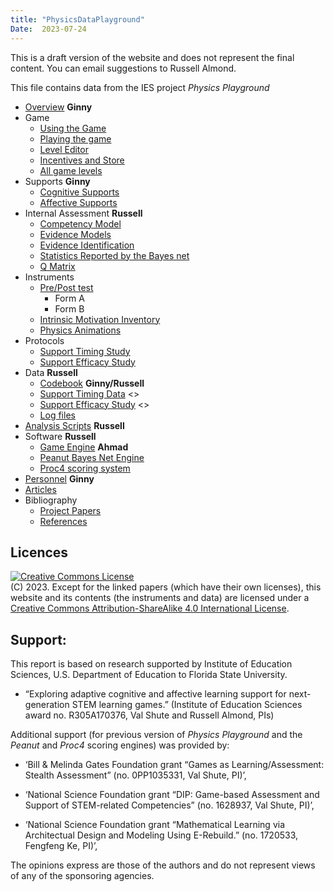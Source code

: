 ```yaml
---
title: "PhysicsDataPlayground"
Date:  2023-07-24
---
```


::: {.callout-caution}
This is a draft version of the website and does not represent the final content.  You can email suggestions to Russell Almond.
:::



This file contains data from the IES project _Physics Playground_

* [Overview](Overview.qmd) **Ginny**
* Game
  - [Using the Game](Delivery.qmd)
  - [Playing the game](Gameplay.qmd)
  - [Level Editor](LevelEditor.qmd)
  - [Incentives and Store](IncentiveStore.qmd)
  - [All game levels](AllLevels.qmd)
* Supports **Ginny**
  - [Cognitive Supports](CognitiveSupports.qmd)
  - [Affective Supports](AffectiveSupports.qmd)
* Internal Assessment **Russell**
  - [Competency Model](CompetencyModel.qmd)
  - [Evidence Models](EvidenceModels.qmd)
  - [Evidence Identification](EvidenceIdentification.qmd)
  - [Statistics Reported by the Bayes net](Statistics.qmd)
  - [Q Matrix](QMatrix.qmd)
* Instruments
  - [Pre/Post test](preposttest.qmd)
    - Form A
    - Form B
  - [Intrinsic Motivation Inventory](IMI.qmd)
  - [Physics Animations](PA.qmd)
* Protocols
  - [Support Timing Study](Before-After.qmd)
  - [Support Efficacy Study](SupportEfficacy.qmd)
* Data **Russell**
  - [Codebook](Codebook.qmd) **Ginny/Russell**
  - [Support Timing Data](BAdata.qmd) <<Includes summary statistics>>
  - [Support Efficacy Study](AffectiveData.qmd) <<Includes summary statistics>>
  - [Log files](Events.qmd)
* [Analysis Scripts](Analyses.qmd) **Russell**
* Software **Russell**
  - [Game Engine](GameEngine.qmd) **Ahmad**
  - [Peanut Bayes Net Engine](Peanut.qmd)
  - [Proc4 scoring system](Proc4.qmd)
* [Personnel](Personnel.qmd) **Ginny**
* [Articles](Articles.qmd) 
* Bibliography
  - [Project Papers](papers.qmd)
  - [References](bib.qmd) 

## Licences 

<a rel="license" href="http://creativecommons.org/licenses/by-sa/4.0/"><img alt="Creative Commons License" style="border-width:0" src="https://i.creativecommons.org/l/by-sa/4.0/88x31.png" /></a><br />
(C) 2023.  Except for the linked papers (which have their own licenses), this website and its contents (the instruments and data) are licensed under a <a rel="license" href="http://creativecommons.org/licenses/by-sa/4.0/">Creative Commons Attribution-ShareAlike 4.0 International License</a>.

## Support: 

This report is based on research supported by Institute of Education Sciences, U.S. Department of Education to Florida State University.

* "Exploring adaptive cognitive and affective learning support 
   for next-generation STEM learning games." (Institute of Education
   Sciences award no. R305A170376, Val Shute and Russell Almond, PIs)
   
Additional support (for previous version of _Physics Playground_ and the _Peanut_ and _Proc4_ scoring engines) was provided by:

*   'Bill & Melinda Gates Foundation grant
   "Games as Learning/Assessment:  Stealth Assessment" (no. 0PP1035331,
   Val Shute, PI)',

*   'National Science Foundation grant "DIP:
   Game-based Assessment and Support of STEM-related Competencies"
   (no. 1628937, Val Shute, PI)',

*   'National Science Foundation grant "Mathematical Learning via
   Architectual Design and Modeling Using E-Rebuild." (no. 1720533,
   Fengfeng Ke, PI)',

The opinions express are those of the authors and do not represent views of
any of the sponsoring agencies.

